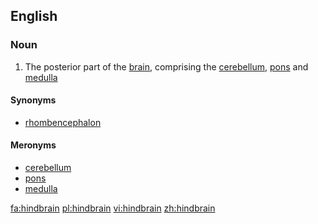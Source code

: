 ==English==

===Noun===
{{en-noun}}

# {{anatomy}} The posterior part of the [[brain]], comprising the [[cerebellum]], [[pons]] and [[medulla]]

====Synonyms====
* [[rhombencephalon]]

====Meronyms====
* [[cerebellum]]
* [[pons]]
* [[medulla]]

[[fa:hindbrain]]
[[pl:hindbrain]]
[[vi:hindbrain]]
[[zh:hindbrain]]